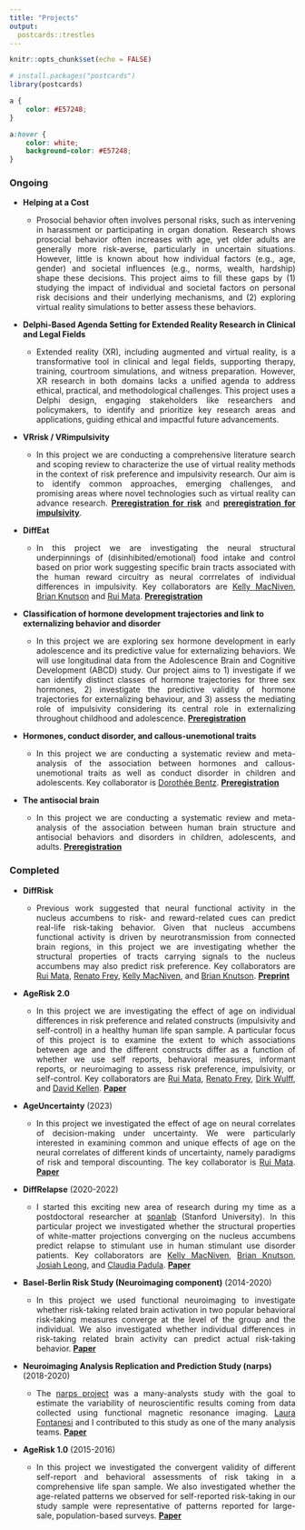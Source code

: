 ```yaml
---
title: "Projects"
output:
  postcards::trestles
---
```


```r
knitr::opts_chunk$set(echo = FALSE)

# install.packages("postcards")
library(postcards)
```

```css
a {
    color: #E57248;
}

a:hover {
    color: white;
    background-color: #E57248;
}
```


### Ongoing

* **Helping at a Cost** 
  + <p style="text-align:justify;">Prosocial behavior often involves personal risks, such as intervening in harassment or participating in organ donation. Research shows prosocial behavior often increases with age, yet older adults are generally more risk-averse, particularly in uncertain situations. However, little is known about how individual factors (e.g., age, gender) and societal influences (e.g., norms, wealth, hardship) shape these decisions. This project aims to fill these gaps by (1) studying the impact of individual and societal factors on personal risk decisions and their underlying mechanisms, and (2) exploring virtual reality simulations to better assess these behaviors.</p>
* **Delphi-Based Agenda Setting for Extended Reality Research in Clinical and Legal Fields** 
  + <p style="text-align:justify;">Extended reality (XR), including augmented and virtual reality, is a transformative tool in clinical and legal fields, supporting therapy, training, courtroom simulations, and witness preparation. However, XR research in both domains lacks a unified agenda to address ethical, practical, and methodological challenges. This project uses a Delphi design, engaging stakeholders like researchers and policymakers, to identify and prioritize key research areas and applications, guiding ethical and impactful future advancements.</p>
* **VRrisk / VRimpulsivity** 
  + <p style="text-align:justify;">In this project we are conducting a comprehensive literature search and scoping review to characterize the use of virtual reality methods in the context of risk preference and impulsivity research. Our aim is to identify common approaches, emerging challenges, and promising areas where novel technologies such as virtual reality can advance research. [__Preregistration for risk__](https://osf.io/qvsx3) and [__preregistration for impulsivity__](https://osf.io/kjd9g).</p>
* **DiffEat** 
  + <p style="text-align:justify;">In this project we are investigating the neural structural underpinnings of (disinhibited/emotional) food intake and control based on prior work suggesting specific brain tracts associated with the human reward circuitry as neural corrrelates of individual differences in impulsivity. Key collaborators are [Kelly MacNiven](https://psychology.stanford.edu/people/kelly-macniven), [Brian Knutson](https://stanford.edu/~knutson/) and [Rui Mata](https://psychologie.unibas.ch/de/personen/rui-mata/about-me/). [__Preregistration__](https://aspredicted.org/8kp8-dnbt.pdf)</p>
* **Classification of hormone development trajectories and link to externalizing behavior and disorder**
  + <p style="text-align:justify;">In this project we are exploring sex hormone development in early adolescence and its predictive value for externalizing behaviors. We will use longitudinal data from the Adolescence Brain and Cognitive Development (ABCD) study. Our project aims to 1) investigate if we can identify distinct classes of hormone trajectories for three sex hormones, 2) investigate the predictive validity of hormone trajectories for externalizing behaviour, and 3) assess the mediating role of impulsivity considering its central role in externalizing throughout childhood and adolescence. [__Preregistration__](https://aspredicted.org/45km-7gnq.pdf)</p>
* **Hormones, conduct disorder, and callous-unemotional traits** 
  + <p style="text-align:justify;">In this project we are conducting a systematic review and meta-analysis of the association between hormones and callous-unemotional traits as well as conduct disorder in children and adolescents. Key collaborator is [Dorothée Bentz](https://psychologie.unibas.ch/de/personen/dorothee-bentz/). [__Preregistration__](https://www.crd.york.ac.uk/prospero/display_record.php?RecordID=428686)</p>
* **The antisocial brain** 
  + <p style="text-align:justify;">In this project we are conducting a systematic review and meta-analysis of the association between human brain structure and antisocial behaviors and disorders in children, adolescents, and adults. [__Preregistration__](https://www.crd.york.ac.uk/prospero/display_record.php?RecordID=426081)</p>


### Completed 
* **DiffRisk** 
  + <p style="text-align:justify;">Previous work suggested that neural functional activity in the nucleus accumbens to risk- and reward-related cues can predict real-life risk-taking behavior. Given that nucleus accumbens functional activity is driven by neurotransmission from connected brain regions, in this project we are investigating whether the structural properties of tracts carrying signals to the nucleus accumbens may also predict risk preference. Key collaborators are [Rui Mata](https://psychologie.unibas.ch/de/personen/rui-mata/about-me/), [Renato Frey](https://renatofrey.net), [Kelly MacNiven](https://psychology.stanford.edu/people/kelly-macniven), and [Brian Knutson](https://stanford.edu/~knutson/). [__Preprint__](https://osf.io/ab4vr/)</p>
* **AgeRisk 2.0** 
  + <p style="text-align:justify;">In this project we are investigating the effect of age on individual differences in risk preference and related constructs (impulsivity and self-control) in a healthy human life span sample. A particular focus of this project is to examine the extent to which associations between age and the different constructs differ as a function of whether we use self reports, behavioral measures, informant reports, or neuroimaging to assess risk preference, impulsivity, or self-control. Key collaborators are [Rui Mata](https://psychologie.unibas.ch/de/personen/rui-mata/about-me/), [Renato Frey](https://renatofrey.net), [Dirk Wulff](https://www.dirkwulff.org), and [David Kellen](https://thecollege.syr.edu/people/faculty/kellen-phd-david/). [__Paper__](https://doi.org/10.1093/geronb/gbae092)</p>
* **AgeUncertainty** (2023) 
  + <p style="text-align:justify;">In this project we investigated the effect of age on neural correlates of decision-making under uncertainty. We were particularly interested in examining common and unique effects of age on the neural correlates of different kinds of uncertainty, namely paradigms of risk and temporal discounting. The key collaborator is [Rui Mata](https://psychologie.unibas.ch/de/personen/rui-mata/about-me/). [**Paper**](https://doi.org/10.3758/s13415-022-01060-6)</p>
* **DiffRelapse** (2020-2022)
  + <p style="text-align:justify;">I started this exciting new area of research during my time as a postdoctoral researcher at [spanlab](https://spanlab.stanford.edu) (Stanford University). In this particular project we investigated whether the structural properties of white-matter projections converging on the nucleus accumbens predict relapse to stimulant use in human stimulant use disorder patients. Key collaborators are [Kelly MacNiven](https://psychology.stanford.edu/people/kelly-macniven), [Brian Knutson](https://stanford.edu/~knutson/), [Josiah Leong](https://fulbright.uark.edu/departments/psychological-science/people/index/uid/josiah/name/Josiah+Leong/), and [Claudia Padula](https://med.stanford.edu/bravelab/about.html). [**Paper**](https://www.pnas.org/doi/10.1073/pnas.2116703119)</p>
* **Basel-Berlin Risk Study (Neuroimaging component)** (2014-2020)
  + <p style="text-align:justify;">In this project we used functional neuroimaging to investigate whether risk-taking related brain activation in two popular behavioral risk-taking measures converge at the level of the group and the individual. We also investigated whether individual differences in risk-taking related brain activity can predict actual risk-taking behavior. [**Paper**](https://www.frontiersin.org/articles/10.3389/fnbeh.2020.587152/full)</p>
* **Neuroimaging Analysis Replication and Prediction Study (narps)** (2018-2020)
  + <p style="text-align:justify;">The [narps project](https://www.narps.info/about.html) was a many-analysts study with the goal to estimate the variability of neuroscientific results coming from data collected using functional magnetic resonance imaging. [Laura Fontanesi](https://ch.linkedin.com/in/laura-fontanesi) and I contributed to this study as one of the many analysis teams. [**Paper**](https://www.nature.com/articles/s41586-020-2314-9?fbclid=IwAR3jkR1Gkraxbig5vbUz0d0_bVOTCzAFGoCmnRQMG5jpcDwiApCjxZHNHrQ)</p>
* **AgeRisk 1.0** (2015-2016)
  + <p style="text-align:justify;">In this project we investigated the convergent validity of different self-report and behavioral assessments of risk taking in a comprehensive life span sample. We also investigated whether the age-related patterns we observed for self-reported risk-taking in our study sample were representative of patterns reported for large-sale, population-based surveys. [**Paper**](https://www.researchgate.net/profile/Loreen-Tisdall/publication/308760553_Risk_Taking_Across_the_Life_Span_A_Comparison_of_Self-Report_and_Behavioral_Measures_of_Risk_Taking/links/606ad0f4a6fdccad3f71a8d3/Risk-Taking-Across-the-Life-Span-A-Comparison-of-Self-Report-and-Behavioral-Measures-of-Risk-Taking.pdf)</p>